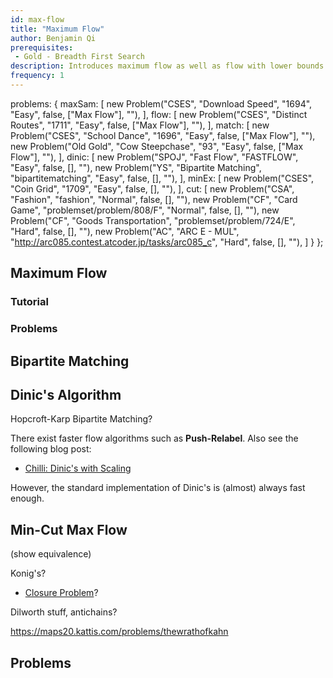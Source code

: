 ```yaml
---
id: max-flow
title: "Maximum Flow"
author: Benjamin Qi
prerequisites: 
 - Gold - Breadth First Search
description: Introduces maximum flow as well as flow with lower bounds.
frequency: 1
---
```



  problems: {
    maxSam: [
      new Problem("CSES", "Download Speed", "1694", "Easy", false, ["Max Flow"], ""),
    ],
    flow: [
      new Problem("CSES", "Distinct Routes", "1711", "Easy", false, ["Max Flow"], ""),
    ],
    match: [
      new Problem("CSES", "School Dance", "1696", "Easy", false, ["Max Flow"], ""),
      new Problem("Old Gold", "Cow Steepchase", "93", "Easy", false, ["Max Flow"], ""),
    ],
    dinic: [
      new Problem("SPOJ", "Fast Flow", "FASTFLOW", "Easy", false, [], ""),
      new Problem("YS", "Bipartite Matching", "bipartitematching", "Easy", false, [], ""),
    ],
    minEx: [
      new Problem("CSES", "Coin Grid", "1709", "Easy", false, [], ""),
    ],
    cut: [
      new Problem("CSA", "Fashion", "fashion", "Normal", false, [], ""),
      new Problem("CF", "Card Game", "problemset/problem/808/F", "Normal", false, [], ""),
      new Problem("CF", "Goods Transportation", "problemset/problem/724/E", "Hard", false, [], ""),
      new Problem("AC", "ARC E - MUL", "http://arc085.contest.atcoder.jp/tasks/arc085_c", "Hard", false, [], ""),
    ]
  }
};

## Maximum Flow

<problems-list problems={metadata.problems.maxSam} />

### Tutorial

<resources>
  <resource source="CPC" title="10 - Network Flow" url="10_graphs_3_network_flow"> </resource>
  <resource source="CPH" title="20 - Flows & Cuts"> </resource>
</resources>

### Problems

<problems-list problems={metadata.problems.flow} />

## Bipartite Matching

<problems-list problems={metadata.problems.match} />

## Dinic's Algorithm

<problems-list problems={metadata.problems.dinic} />

Hopcroft-Karp Bipartite Matching?

<optional-content title="Faster Flow">

There exist faster flow algorithms such as **Push-Relabel**. Also see the following blog post:

 - [Chilli: Dinic's with Scaling](https://codeforces.com/blog/entry/66006)

However, the standard implementation of Dinic's is (almost) always fast enough.

</optional-content>

## Min-Cut Max Flow

<problems-list problems={metadata.problems.minEx} />

(show equivalence)

Konig's?

  - [Closure Problem](https://en.wikipedia.org/wiki/Closure_problem)?

Dilworth stuff, antichains?

https://maps20.kattis.com/problems/thewrathofkahn

## Problems

<problems-list problems={metadata.problems.cut} />
